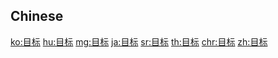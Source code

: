 {{also|目標}}
==Chinese==
{{zh-see|目標}}

[[ko:目标]]
[[hu:目标]]
[[mg:目标]]
[[ja:目标]]
[[sr:目标]]
[[th:目标]]
[[chr:目标]]
[[zh:目标]]
